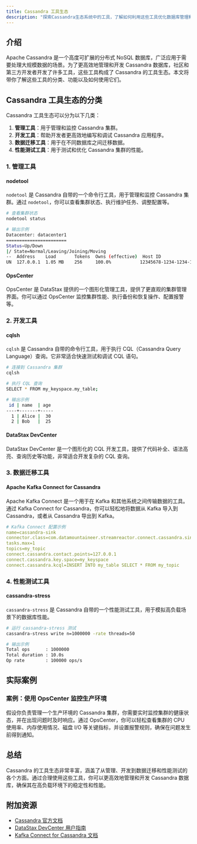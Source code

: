 ```yaml
---
title: Cassandra 工具生态
description: "探索Cassandra生态系统中的工具，了解如何利用这些工具优化数据库管理和开发流程。"
---
```


## 介绍

Apache Cassandra 是一个高度可扩展的分布式 NoSQL 数据库，广泛应用于需要处理大规模数据的场景。为了更高效地管理和开发 Cassandra 数据库，社区和第三方开发者开发了许多工具，这些工具构成了 Cassandra 的工具生态。本文将带你了解这些工具的分类、功能以及如何使用它们。

## Cassandra 工具生态的分类

Cassandra 工具生态可以分为以下几类：

1. **管理工具**：用于管理和监控 Cassandra 集群。
2. **开发工具**：帮助开发者更高效地编写和调试 Cassandra 应用程序。
3. **数据迁移工具**：用于在不同数据库之间迁移数据。
4. **性能测试工具**：用于测试和优化 Cassandra 集群的性能。

### 1. 管理工具

#### nodetool

`nodetool` 是 Cassandra 自带的一个命令行工具，用于管理和监控 Cassandra 集群。通过 `nodetool`，你可以查看集群状态、执行维护任务、调整配置等。

```bash
# 查看集群状态
nodetool status

# 输出示例
Datacenter: datacenter1
=======================
Status=Up/Down
|/ State=Normal/Leaving/Joining/Moving
--  Address    Load       Tokens  Owns (effective)  Host ID                               Rack
UN  127.0.0.1  1.05 MB    256     100.0%           12345678-1234-1234-1234-123456789012  rack1
```

#### OpsCenter

OpsCenter 是 DataStax 提供的一个图形化管理工具，提供了更直观的集群管理界面。你可以通过 OpsCenter 监控集群性能、执行备份和恢复操作、配置报警等。

### 2. 开发工具

#### cqlsh

`cqlsh` 是 Cassandra 自带的命令行工具，用于执行 CQL（Cassandra Query Language）查询。它非常适合快速测试和调试 CQL 语句。

```bash
# 连接到 Cassandra 集群
cqlsh

# 执行 CQL 查询
SELECT * FROM my_keyspace.my_table;

# 输出示例
 id | name  | age
----+-------+-----
  1 | Alice |  30
  2 | Bob   |  25
```

#### DataStax DevCenter

DataStax DevCenter 是一个图形化的 CQL 开发工具，提供了代码补全、语法高亮、查询历史等功能，非常适合开发复杂的 CQL 查询。

### 3. 数据迁移工具

#### Apache Kafka Connect for Cassandra

Apache Kafka Connect 是一个用于在 Kafka 和其他系统之间传输数据的工具。通过 Kafka Connect for Cassandra，你可以轻松地将数据从 Kafka 导入到 Cassandra，或者从 Cassandra 导出到 Kafka。

```yaml
# Kafka Connect 配置示例
name=cassandra-sink
connector.class=com.datamountaineer.streamreactor.connect.cassandra.sink.CassandraSinkConnector
tasks.max=1
topics=my_topic
connect.cassandra.contact.points=127.0.0.1
connect.cassandra.key.space=my_keyspace
connect.cassandra.kcql=INSERT INTO my_table SELECT * FROM my_topic
```

### 4. 性能测试工具

#### cassandra-stress

`cassandra-stress` 是 Cassandra 自带的一个性能测试工具，用于模拟高负载场景下的数据库性能。

```bash
# 运行 cassandra-stress 测试
cassandra-stress write n=1000000 -rate threads=50

# 输出示例
Total ops      : 1000000
Total duration : 10.0s
Op rate        : 100000 ops/s
```

## 实际案例

### 案例：使用 OpsCenter 监控生产环境

假设你负责管理一个生产环境的 Cassandra 集群，你需要实时监控集群的健康状态，并在出现问题时及时响应。通过 OpsCenter，你可以轻松查看集群的 CPU 使用率、内存使用情况、磁盘 I/O 等关键指标，并设置报警规则，确保在问题发生前得到通知。

## 总结

Cassandra 的工具生态非常丰富，涵盖了从管理、开发到数据迁移和性能测试的各个方面。通过合理使用这些工具，你可以更高效地管理和开发 Cassandra 数据库，确保其在高负载环境下的稳定性和性能。

## 附加资源

- [Cassandra 官方文档](https://cassandra.apache.org/doc/latest/)
- [DataStax DevCenter 用户指南](https://docs.datastax.com/en/devcenter/doc/devcenter/dcGettingStarted.html)
- [Kafka Connect for Cassandra 文档](https://docs.confluent.io/kafka-connect-cassandra/current/index.html)
